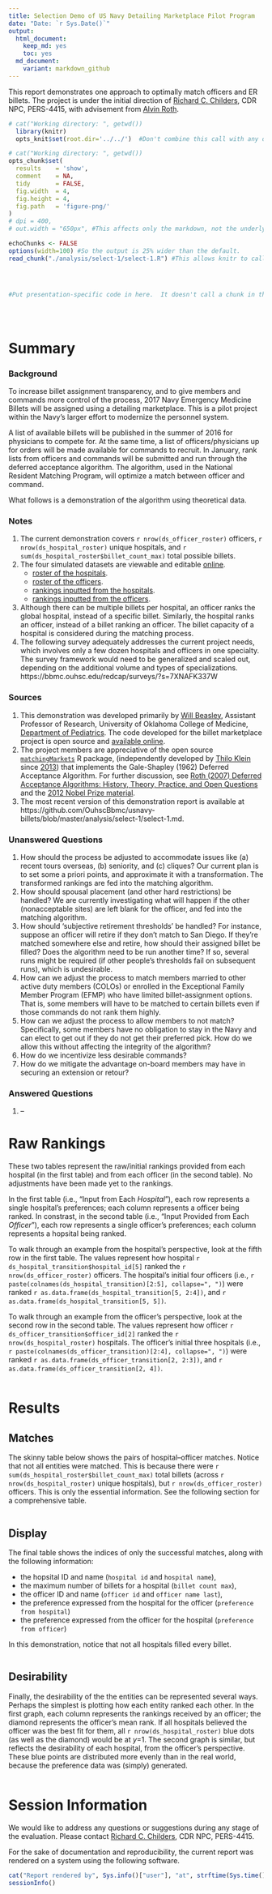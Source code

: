 ```yaml
---
title: Selection Demo of US Navy Detailing Marketplace Pilot Program
date: "Date: `r Sys.Date()`"
output:
  html_document:
    keep_md: yes
    toc: yes
  md_document:
    variant: markdown_github
---
```


This report demonstrates one approach to optimally match officers and ER billets.  The project is under the initial direction of [Richard C. Childers](mailto:richard.childers@navy.mil), CDR NPC, PERS-4415, with advisement from [Alvin Roth](http://web.stanford.edu/~alroth/).

<!--  Set the working directory to the repository's base directory; this assumes the report is nested inside of two directories.-->
```r
# cat("Working directory: ", getwd())
  library(knitr)
  opts_knit$set(root.dir='../../')  #Don't combine this call with any other chunk -especially one that uses file paths.
```

<!-- Set the report-wide options, and point to the external code file. -->
```r
# cat("Working directory: ", getwd())
opts_chunk$set(
  results    = 'show', 
  comment    = NA, 
  tidy       = FALSE,
  fig.width  = 4, 
  fig.height = 4, 
  fig.path   = 'figure-png/'
)
# dpi = 400,
# out.width = "650px", #This affects only the markdown, not the underlying png file.  The height will be scaled appropriately.

echoChunks <- FALSE
options(width=100) #So the output is 25% wider than the default.
read_chunk("./analysis/select-1/select-1.R") #This allows knitr to call chunks tagged in the underlying *.R file.
```

<!-- Load the sources.  Suppress the output when loading sources. --> 
```r
```

<!-- Load 'sourced' R files.  Suppress the output when loading packages. --> 
```r
```

<!-- Load any global functions and variables declared in the R file.  Suppress the output. --> 
```r
```

<!-- Declare any global functions specific to a Rmd output.  Suppress the output. --> 
```r
#Put presentation-specific code in here.  It doesn't call a chunk in the codebehind file.
```

<!-- Load the datasets.   -->
```r
```

<!-- Tweak the datasets.   -->
```r
```

```r
```

Summary
===========================================

### Background

To increase billet assignment transparency, and to give members and commands more control of the process, 2017 Navy Emergency Medicine Billets will be assigned using a detailing marketplace.  This is a pilot project within the Navy's larger effort to modernize the personnel system.  
  
A list of available billets will be published in the summer of 2016 for physicians to compete for.  At the same time, a list of officers/physicians up for orders will be made available for commands to recruit.  In January, rank lists from officers and commands will be submitted and run through the deferred acceptance algorithm.  The algorithm, used in the National Resident Matching Program, will optimize a match between officer and command.

What follows is a demonstration of the algorithm using theoretical data.

### Notes 
1. The current demonstration covers `r nrow(ds_officer_roster)` officers, `r nrow(ds_hospital_roster)` unique hospitals, and `r sum(ds_hospital_roster$billet_count_max)` total possible billets.  
1. The four simulated datasets are viewable and editable [online](https://github.com/OuhscBbmc/usnavy-billets/tree/master/data-phi-free).
    * [roster of the hospitals](https://github.com/OuhscBbmc/usnavy-billets/blob/master/data-phi-free/raw/hospital-roster.csv).
    * [roster of the officers](https://github.com/OuhscBbmc/usnavy-billets/blob/master/data-phi-free/raw/officer-roster.csv).
    * [rankings inputted from the hospitals](https://github.com/OuhscBbmc/usnavy-billets/blob/master/data-phi-free/derived/hospital.csv).
    * [rankings inputted from the officers](https://github.com/OuhscBbmc/usnavy-billets/blob/master/data-phi-free/derived/officer.csv).
1. Although there can be multiple billets per hospital, an officer ranks the global hospital, instead of a specific billet.  Similarly, the hospital ranks an officer, instead of a billet ranking an officer.  The billet capacity of a hospital is considered during the matching process.
1. The following survey adequately addresses the current project needs, which involves only a few dozen hospitals and officers in one specialty.  The survey framework would need to be generalized and scaled out, depending on the additional volume and types of specializations. https://bbmc.ouhsc.edu/redcap/surveys/?s=7XNAFK337W

### Sources
1. This demonstration was developed primarily by [Will Beasley](http://ouhsc.edu/bbmc/team/), Assistant Professor of Research, University of Oklahoma College of Medicine, [Department of Pediatrics](http://www.oumedicine.com/pediatrics).  The code developed for the billet marketplace project is open source and [available online](https://github.com/OuhscBbmc/usnavy-billets).  
1. The project members are appreciative of the open source [`matchingMarkets`](https://cran.r-project.org/package=matchingMarkets) R package, (independently developed by [Thilo Klein](https://github.com/thiloklein) since [2013](https://github.com/thiloklein/matchingMarkets/commits/master)) that implements the Gale-Shapley (1962) Deferred Acceptance Algorithm. For further discussion, see [Roth (2007) Deferred Acceptance Algorithms: History, Theory, Practice, and
Open Questions](https://dash.harvard.edu/bitstream/handle/1/2579651/Roth_Deferred%20Acceptance.pdf) and the [2012 Nobel Prize material](http://www.nobelprize.org/nobel_prizes/economic-sciences/laureates/2012/press.html).
1. The most recent version of this demonstration report is available at https://github.com/OuhscBbmc/usnavy-billets/blob/master/analysis/select-1/select-1.md.

### Unanswered Questions

1. How should the process be adjusted to accommodate issues like (a) recent tours overseas, (b) seniority, and (c) cliques?  Our current plan is to set some a priori points, and approximate it with a transformation.  The transformed rankings are fed into the matching algorithm.
1. How should spousal placement (and other hard restrictions) be handled?  We are currently investigating what will happen if the other (nonacceptable sites) are left blank for the officer, and fed into the matching algorithm.
1. How should 'subjective retirement thresholds' be handled?  For instance, suppose an officer will retire if they don't match to San Diego.  If they're matched somewhere else and retire, how should their assigned billet be filled?  Does the algorithm need to be run another time?  If so, several runs might be required (if other people's thresholds fail on subsequent runs), which is undesirable.
1. How can we adjust the process to match members married to other active duty members (COLOs) or enrolled in the Exceptional Family Member Program (EFMP) who have limited billet-assignment options.  That is, some members will have to be matched to certain billets even if those commands do not rank them highly.
1. How can we adjust the process to allow members to not match?  Specifically, some members have no obligation to stay in the Navy and can elect to get out if they do not get their preferred pick.  How do we allow this without affecting the integrity of the algorithm?
1. How do we incentivize less desirable commands?
1. How do we mitigate the advantage on-board members may have in securing an extension or retour?


### Answered Questions

 1. --

# Raw Rankings

These two tables represent the raw/initial rankings provided from each hospital (in the first table) and from each officer (in the second table).  No adjustments have been made yet to the rankings.

In the first table (i.e., "Input from Each *Hospital*"), each row represents a single hospital's preferences; each column represents a officer being ranked.  In constrast, in the second table (i.e., "Input Provided from Each *Officer*"), each row represents a single officer's preferences; each column represents a hopsital being ranked.

To walk through an example from the hospital's perspective, look at the fifth row in the first table.  The values represent how hospital ```r ds_hospital_transition$hospital_id[5]``` ranked the `r nrow(ds_officer_roster)` officers.  The hospital's initial four officers (i.e., ```r paste(colnames(ds_hospital_transition)[2:5], collapse=", ")```) were ranked `r as.data.frame(ds_hospital_transition[5, 2:4])`, and `r as.data.frame(ds_hospital_transition[5, 5])`.

To walk through an example from the officer's perspective, look at the second row in the second table.    The values represent how officer ```r ds_officer_transition$officer_id[2]``` ranked the `r nrow(ds_hospital_roster)` hospitals.  The officer's initial three hospitals (i.e., ```r paste(colnames(ds_officer_transition)[2:4], collapse=", ")```) were ranked `r as.data.frame(ds_officer_transition[2, 2:3])`, and `r as.data.frame(ds_officer_transition[2, 4])`.

<!-- To walk through an example from the hospital's perspective, look at the fifth row in the first table.  The values represent how the `r nrow(ds_hospital_roster)` hospitals ranked officer ```r ds_hospital$officer_id[5]```.  The first four hospitals (i.e., ```r paste(colnames(ds_hospital)[2:5], collapse=", ")```) ranked officer ```r ds_hospital$officer_id[5]``` as `r as.data.frame(ds_hospital[5, 2:4])`, and `r as.data.frame(ds_hospital[5, 5])`.

To walk through an example from the officer's perspective, look at the second row in the second table.  The values represent how the `r nrow(ds_officer_roster)` officers ranked hospital ```r ds_officer$hospital_id[2]```.  The first four officers (i.e., ```r paste(colnames(ds_officer)[2:5], collapse=", ")```) ranked officer ```r ds_officer$hospital_id[2]``` as `r as.data.frame(ds_officer[2, 2:4])`, and `r as.data.frame(ds_officer[2, 5])`.-->

```r
```

Results
===========================================

Matches
-------------------------------------------

The skinny table below shows the pairs of hospital--officer matches.  Notice that not all entities were matched.  This is because there were `r sum(ds_hospital_roster$billet_count_max)` total billets (across `r nrow(ds_hospital_roster)` unique hospitals), but `r nrow(ds_officer_roster)` officers.  This is only the essential information.  See the following section for a comprehensive table.
```r
```

Display
-------------------------------------------

The final table shows the indices of only the successful matches, along with the following information:

* the hopsital ID and name (`hospital id` and `hospital name`), 
* the maximum number of billets for a hospital (`billet count max`),
* the officer ID and name  (`officer id` and `officer name last`), 
* the preference expressed from the hospital for the officer (`preference from hospital`)
* the preference expressed from the officer for the hospital (`preference from officer`)

In this demonstration, notice that not all hospitals filled every billet.

```r
```


Desirability
-------------------------------------------

Finally, the desirability of the the entities can be represented several ways.  Perhaps the simplest is plotting how each entity  ranked each other.  In the first graph, each column represents the rankings received by an officer; the diamond represents the officer's mean rank.  If all hospitals believed the officer was the best fit for them, all `r nrow(ds_hospital_roster)` blue dots (as well as the diamond) would be at $y$=1.  The second graph is similar, but reflects the desirability of each hospital, from the officer's perspective.  These blue points are distributed more evenly than in the real world, because the preference data was (simply) generated.

```r
```


Session Information
===========================================
We would like to address any questions or suggestions during any stage of the evaluation. Please contact [Richard C. Childers](mailto:richard.childers@navy.mil), CDR NPC, PERS-4415.

For the sake of documentation and reproducibility, the current report was rendered on a system using the following software.

```r
cat("Report rendered by", Sys.info()["user"], "at", strftime(Sys.time(), "%Y-%m-%d, %H:%M %z"))
sessionInfo()
```
